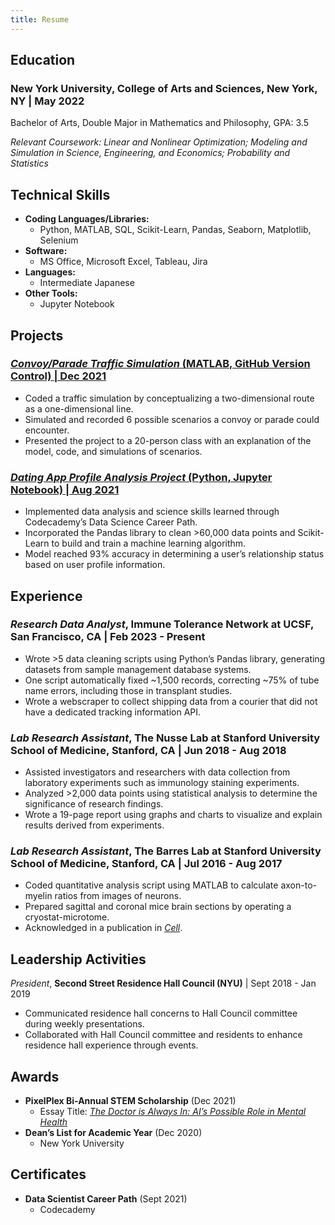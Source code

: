 ---
title: Resume
---
## Education
### **New York University, College of Arts and Sciences**, New York, NY | May 2022
Bachelor of Arts, Double Major in Mathematics and Philosophy, GPA: 3.5

*Relevant Coursework: Linear and Nonlinear Optimization; Modeling and Simulation in Science, Engineering, and Economics; Probability and Statistics*

## Technical Skills
* **Coding Languages/Libraries:**
    + Python, MATLAB, SQL, Scikit-Learn, Pandas, Seaborn, Matplotlib, Selenium
* **Software:**
    + MS Office, Microsoft Excel, Tableau, Jira
* **Languages:**
    + Intermediate Japanese
* **Other Tools:**
    + Jupyter Notebook

## Projects
### [*Convoy/Parade Traffic Simulation* (MATLAB, GitHub Version Control) | Dec 2021](matlab\convoy\convoy.qmd)
* Coded a traffic simulation by conceptualizing a two-dimensional route as a one-dimensional line.
* Simulated and recorded 6 possible scenarios a convoy or parade could encounter.
* Presented the project to a 20-person class with an explanation of the model, code, and simulations of scenarios.

### [*Dating App Profile Analysis Project* (Python, Jupyter Notebook) | Aug 2021](python\date-a-scientist\date-a-scientist.qmd)
* Implemented data analysis and science skills learned through Codecademy’s Data Science Career Path.
* Incorporated the Pandas library to clean >60,000 data points and Scikit-Learn to build and train a machine learning algorithm.
* Model reached 93% accuracy in determining a user’s relationship status based on user profile information.

## Experience
### *Research Data Analyst*, **Immune Tolerance Network at UCSF**, San Francisco, CA | Feb 2023 - Present
* Wrote >5 data cleaning scripts using Python’s Pandas library, generating datasets from sample management database systems. 
* One script automatically fixed ~1,500 records, correcting ~75% of tube name errors, including those in transplant studies. 
* Wrote a webscraper to collect shipping data from a courier that did not have a dedicated tracking information API.

### *Lab Research Assistant*, **The Nusse Lab at Stanford University School of Medicine**, Stanford, CA | Jun 2018 - Aug 2018
* Assisted investigators and researchers with data collection from laboratory experiments such as immunology staining experiments.
* Analyzed >2,000 data points using statistical analysis to determine the significance of research findings.
* Wrote a 19-page report using graphs and charts to visualize and explain results derived from experiments.

### *Lab Research Assistant*, **The Barres Lab at Stanford University School of Medicine**, Stanford, CA | Jul 2016 - Aug 2017
* Coded quantitative analysis script using MATLAB to calculate axon-to-myelin ratios from images of neurons. 
* Prepared sagittal and coronal mice brain sections by operating a cryostat-microtome.
* Acknowledged in a publication in [*Cell*](https://www.sciencedirect.com/science/article/pii/S0092867419309134#ack0010). 

## Leadership Activities
*President*, **Second Street Residence Hall Council (NYU)** | Sept 2018 - Jan 2019

* Communicated residence hall concerns to Hall Council committee during weekly presentations.
* Collaborated with Hall Council committee and residents to enhance residence hall experience through events.

## Awards
* **PixelPlex Bi-Annual STEM Scholarship** (Dec 2021)
    + Essay Title: [*The Doctor is Always In: AI’s Possible Role in Mental Health*](https://pixelplex.io/scholarship/winners/essays/ai-powered-app-for-mental-health/)

* **Dean's List for Academic Year** (Dec 2020)
    + New York University

## Certificates
* **Data Scientist Career Path** (Sept 2021)
    + Codecademy
